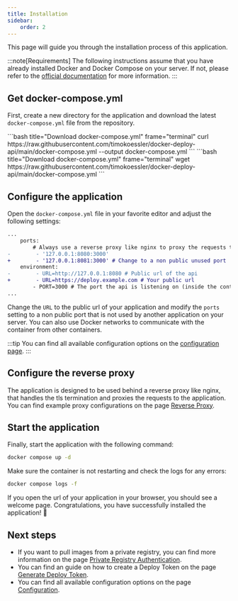 ```yaml
---
title: Installation
sidebar:
    order: 2
---
```



This page will guide you through the installation process of this application.

:::note[Requirements]
The following instructions assume that you have already installed Docker and Docker Compose on your server.
If not, please refer to the <a href="https://docs.docker.com/engine/install/" target="_blank" rel="noopener noreferrer">official documentation</a> for more information.
:::

## Get docker-compose.yml

First, create a new directory for the application and download the latest `docker-compose.yml` file from the repository.

<Tabs>
    <TabItem label="curl">
        ```bash title="Download docker-compose.yml" frame="terminal" curl
        https://raw.githubusercontent.com/timokoessler/docker-deploy-api/main/docker-compose.yml
        --output docker-compose.yml ```
    </TabItem>
    <TabItem label="wget">
        ```bash title="Download docker-compose.yml" frame="terminal" wget
        https://raw.githubusercontent.com/timokoessler/docker-deploy-api/main/docker-compose.yml
        ```
    </TabItem>
</Tabs>

## Configure the application

Open the `docker-compose.yml` file in your favorite editor and adjust the following settings:

```diff lang="yaml"
...
    ports:
        # Always use a reverse proxy like nginx to proxy the requests to this container
-        - '127.0.0.1:8080:3000'
+        - '127.0.0.1:8081:3000' # Change to a non public unused port
    environment:
-        - URL=http://127.0.0.1:8080 # Public url of the api
+        - URL=https://deploy.example.com # Your public url
        - PORT=3000 # The port the api is listening on (inside the container)
...
```

Change the `URL` to the public url of your application and modify the `ports` setting to a non public port that is not used by another application on your server.
You can also use Docker networks to communicate with the container from other containers.

:::tip
You can find all available configuration options on the [configuration page](/advanced/config).
:::

## Configure the reverse proxy

The application is designed to be used behind a reverse proxy like nginx, that handles the tls termination and proxies the requests to the application.
You can find example proxy configurations on the page [Reverse Proxy](/getting-started/reverse-proxy).

## Start the application

Finally, start the application with the following command:

```bash frame="terminal"
docker compose up -d
```

Make sure the container is not restarting and check the logs for any errors:

```bash frame="terminal"
docker compose logs -f
```

If you open the url of your application in your browser, you should see a welcome page.
Congratulations, you have successfully installed the application! 🎉

## Next steps

- If you want to pull images from a private registry, you can find more information on the page [Private Registry Authentication](/getting-started/private-registry).
- You can find an guide on how to create a Deploy Token on the page [Generate Deploy Token](/getting-started/token).
- You can find all available configuration options on the page [Configuration](/advanced/config).
